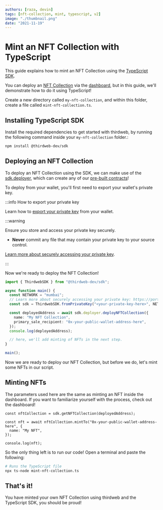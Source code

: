 ```yaml
---
authors: [raza, devin]
tags: [nft-collection, mint, typescript, v2]
image: "./thumbnail.png"
date: "2021-11-19"
---
```


# Mint an NFT Collection with TypeScript

This guide explains how to mint an NFT Collection using the [TypeScript SDK](/typescript).

<!-- truncate -->

You can deploy an [NFT Collection](/pre-built-contracts/nft-collection) via the [dashboard](https://thirdweb.com/dashboard),
but in this guide, we'll demonstrate how to do it using TypeScript!

Create a new directory called `my-nft-collection`, and within this folder, create a file called `mint-nft-collection.ts`.

## Installing TypeScript SDK

Install the required dependencies to get started with thirdweb, by running the following command inside your `my-nft-collection` folder.:

```bash
npm install @thirdweb-dev/sdk
```

## Deploying an NFT Collection

To deploy an NFT Collection using the SDK, we can make use of the [sdk.deployer](/typescript/sdk.thirdwebsdk.deployer),
which can create any of our [pre-built contracts](/pre-built-contracts)!

To deploy from your wallet, you'll first need to export your wallet's private key.

:::info How to export your private key

Learn how to [export your private key](/guides/create-a-metamask-wallet#export-your-private-key) from your wallet.

:::warning

Ensure you store and access your private key securely.

- **Never** commit any file that may contain your private key to your source control.

[Learn more about securely accessing your private key](/web3-sdk/set-up-the-sdk/securing-your-private-key).

:::

Now we're ready to deploy the NFT Collection!

```typescript
import { ThirdwebSDK } from "@thirdweb-dev/sdk";

async function main() {
  const NETWORK = "mumbai";
  // Learn more about securely accessing your private key: https://portal.thirdweb.com/web3-sdk/set-up-the-sdk/securing-your-private-key
  const sdk = ThirdwebSDK.fromPrivateKey("<your-private-key-here>", NETWORK);

  const deployedAddress = await sdk.deployer.deployNFTCollection({
    name: "My NFT Collection",
    primary_sale_recipient: "0x-your-public-wallet-address-here",
  });
  console.log(deployedAddress);

  // here, we'll add minting of NFTs in the next step.
}

main();
```

Now we are ready to deploy our NFT Collection, but before we do, let's mint some NFTs in our script.

## Minting NFTs

The parameters used here are the same as minting an NFT inside the dashboard.
If you want to familiarize yourself with the process, check out the dashboard!

```tsx
const nftCollection = sdk.getNFTCollection(deployedAddress);

const nft = await nftCollection.mintTo("0x-your-public-wallet-address-here", {
  name: "My NFT",
});

console.log(nft);
```

So the only thing left is to run our code! Open a terminal and paste the following:

```bash
# Runs the TypeScript file
npx ts-node mint-nft-collection.ts
```

## That's it!

You have minted your own NFT Collection using thirdweb and the TypeScript SDK, you should be proud!
